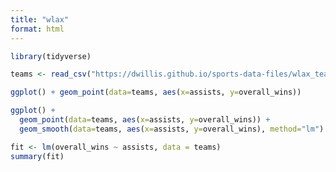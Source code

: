 ```yaml
---
title: "wlax"
format: html
---
```


```r
library(tidyverse)
```

```r
teams <- read_csv("https://dwillis.github.io/sports-data-files/wlax_team_stats_2025.csv")
```


```r
ggplot() + geom_point(data=teams, aes(x=assists, y=overall_wins))
```



```r
ggplot() + 
  geom_point(data=teams, aes(x=assists, y=overall_wins)) +
  geom_smooth(data=teams, aes(x=assists, y=overall_wins), method="lm")
```

```r
fit <- lm(overall_wins ~ assists, data = teams)
summary(fit)
```

